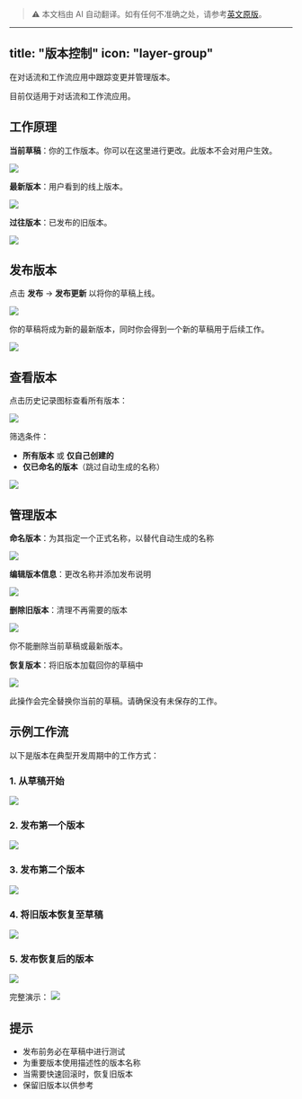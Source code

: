 > ⚠️ 本文档由 AI 自动翻译。如有任何不准确之处，请参考[英文原版](../../../../en/documentation/pages/build/version-control.mdx)。

---
title: "版本控制"
icon: "layer-group"
---

在对话流和工作流应用中跟踪变更并管理版本。

<Info>
  目前仅适用于对话流和工作流应用。
</Info>

## 工作原理

**当前草稿**：你的工作版本。你可以在这里进行更改。此版本不会对用户生效。

![](https://assets-docs.dify.ai/2025/03/38296a597c0ca31b5fb70be2234f2363.png)

**最新版本**：用户看到的线上版本。

![](https://assets-docs.dify.ai/2025/03/e4c06a0817c30cf9e8893487c889cb02.png)

**过往版本**：已发布的旧版本。

![](https://assets-docs.dify.ai/2025/03/4cd05033b93d84b53496f3d02e88601f.png)

## 发布版本

点击 **发布** → **发布更新** 以将你的草稿上线。

![](https://assets-docs.dify.ai/2025/03/26f3f324ab4ecb965708d553ddd78d97.png)

你的草稿将成为新的最新版本，同时你会得到一个新的草稿用于后续工作。

![](https://assets-docs.dify.ai/2025/03/67e95de17577bc272addad6c33f8ea59.png)

## 查看版本

点击历史记录图标查看所有版本：

![](https://assets-docs.dify.ai/2025/03/eed667bbc9498425342c09039054cf98.png)

筛选条件：
- **所有版本** 或 **仅自己创建的**
- **仅已命名的版本**（跳过自动生成的名称）

![](https://assets-docs.dify.ai/2025/03/0bf8fef8858671a8fef160f49dd83dad.jpg)

## 管理版本

**命名版本**：为其指定一个正式名称，以替代自动生成的名称

![](https://assets-docs.dify.ai/2025/03/ac149f63da6611d7080d305dd3fad65c.jpg)

**编辑版本信息**：更改名称并添加发布说明

![](https://assets-docs.dify.ai/2025/03/1d840edf979132a9bbf1e065f95e663c.jpg)

**删除旧版本**：清理不再需要的版本

![](https://assets-docs.dify.ai/2025/03/25ad1999fc9f6f44fcac04526ac5563a.jpg)

<Warning>
  你不能删除当前草稿或最新版本。
</Warning>

**恢复版本**：将旧版本加载回你的草稿中

![](https://assets-docs.dify.ai/2025/03/c96b714accc29df8e46e711782a7a6a9.jpg)

<Warning>
  此操作会完全替换你当前的草稿。请确保没有未保存的工作。
</Warning>

## 示例工作流

以下是版本在典型开发周期中的工作方式：

### 1. 从草稿开始
![](https://assets-docs.dify.ai/2025/03/35ece9d5d5d4d8c46a3fb5ceae4d0c15.jpeg)

### 2. 发布第一个版本
![](https://assets-docs.dify.ai/2025/03/3d1f66cdeb08710f01462a6b0f3ed0a8.jpeg)

### 3. 发布第二个版本
![](https://assets-docs.dify.ai/2025/03/92ffbf88a3cbeeeeab47c1bd8b4f7198.jpeg)

### 4. 将旧版本恢复至草稿
![](https://assets-docs.dify.ai/2025/03/541f1891416af90dab5b51bfec833249.jpeg)

### 5. 发布恢复后的版本
![](https://assets-docs.dify.ai/2025/03/3572a4f2edef166c3f14e4ec4e68b297.jpeg)

完整演示：
![](https://assets-docs.dify.ai/2025/03/dc7c15a4dfafb72ce7fffea294d5b5e5.gif)

## 提示

- 发布前务必在草稿中进行测试
- 为重要版本使用描述性的版本名称
- 当需要快速回滚时，恢复旧版本
- 保留旧版本以供参考